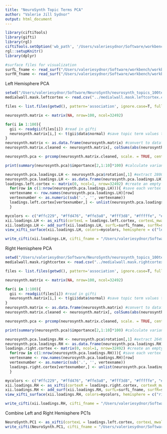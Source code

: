 ```yaml
---
title: "NeuroSynth Topic Terms PCA"
author: "Valerie Jill Sydnor"
output: html_document
---
```


```r
library(ciftiTools)
library(gifti)
library(rgl)
ciftiTools.setOption('wb_path', '/Users/valeriesydnor/Software/workbench/')
rgl::setupKnitr()
library(dplyr)
```

```r
#surface files for visualization
surfL_fname <- read_surf("/Users/valeriesydnor/Software/workbench/workbench_files/Q1-Q6_R440.L.midthickness.32k_fs_LR.surf.gii")
surfR_fname <- read_surf("/Users/valeriesydnor/Software/workbench/workbench_files/Q1-Q6_R440.R.midthickness.32k_fs_LR.surf.gii")
```

Left Hemisphere PCA
```r
setwd("/Users/valeriesydnor/Software/NeuroSynth/neurosynth_topics_100terms_LH/")
medialwall.mask.leftcortex <- read.csv("../medialwall.mask.leftcortex.csv", header = F, colClasses = c("logical")) #read in left cortex medial wall mask

files <- list.files(getwd(), pattern='association', ignore.case=T, full.names = F) #list all association_*gii files

neurosynth.matrix <- matrix(NA, nrow=100, ncol=32492) 

for(i in 1:100){
  gii <- readgii(files[i]) #read in gifti 
  neurosynth.matrix[i,] <- t(gii$data$normal) #save topic term values to the neurosynth.matrix
}
neurosynth.matrix <- as.data.frame(neurosynth.matrix) #convert to dataframe to maintain original col names in cleaned version
neurosynth.matrix.cleaned <- neurosynth.matrix[, colSums(abs(neurosynth.matrix)) != 0] #remove vertices assigned a 0 in every topic term
```

```r
neurosynth.pca <- prcomp(neurosynth.matrix.cleaned, scale. = TRUE, center = TRUE) #perform the PCA
```

```r
print(summary(neurosynth.pca)$importance[2,1:10]*100) #calculate variance explained
```

```r
neurosynth.pca.loadings.LH <- neurosynth.pca$rotation[,1] #extract 28006 vertex loadings, PC1
neurosynth.pca.loadings.LH <- as.data.frame(neurosynth.pca.loadings.LH)
loadings.left.cortex <- matrix(0, ncol=1, nrow=32492) #create an empty  matrix
  for(row in c(1:nrow(neurosynth.pca.loadings.LH))){ #save each vertex's PC1 loading to loadings.left.cortex
  vertexname <- row.names(neurosynth.pca.loadings.LH)[row]
  vertexnumber <- as.numeric(sub('.', '', vertexname))
  loadings.left.cortex[vertexnumber,] <- unlist(neurosynth.pca.loadings.LH[row,])
  }
```

```r
mycolors <- c("#ffc229", "#ffd476", "#ffe3a8", "#fff3d8", "#fffffe", "#e4d1e6", "#bc90c2", "#9656a2", "#711784")
xii.loadings.LH <- as_xifti(cortexL = loadings.left.cortex, cortexL_mwall = medialwall.mask.leftcortex$V1) #convert PC1 loadings into a cifti file
xii.loadings.LH <- add_surf(xii.loadings.LH, surfL=surfL_fname, surfR=surfR_fname)
view_xifti_surface(xii.loadings.LH, colors=mycolors, hemisphere = c("left"), zlim = c(-0.0055, 0.005), widget = TRUE) #visualize
```

```r
write_cifti(xii.loadings.LH, cifti_fname = "/Users/valeriesydnor/Software/NeuroSynth/NeuroSynth_PC1_LH.dscalar.nii")
```


Right Hemisphere PCA
```r
setwd("/Users/valeriesydnor/Software/NeuroSynth/neurosynth_topics_100terms_RH/")
medialwall.mask.rightcortex <- read.csv("../medialwall.mask.rightcortex.csv", header = F, colClasses = c("logical")) #read in right cortex medial wall mask

files <- list.files(getwd(), pattern='association', ignore.case=T, full.names = F) #list all association_*gii files

neurosynth.matrix <- matrix(NA, nrow=100, ncol=32492) 

for(i in 1:100){
  gii <- readgii(files[i]) #read in gifti 
  neurosynth.matrix[i,] <- t(gii$data$normal) #save topic term values to the neurosynth.matrix
}
neurosynth.matrix <- as.data.frame(neurosynth.matrix) #convert to dataframe to maintain original col names in cleaned version
neurosynth.matrix.cleaned <- neurosynth.matrix[, colSums(abs(neurosynth.matrix)) != 0] #remove vertices assigned a 0 in every topic term
```

```r
neurosynth.pca <- prcomp(neurosynth.matrix.cleaned, scale. = TRUE, center = TRUE) #perform the PCA
```

```r
print(summary(neurosynth.pca)$importance[2,1:10]*100) #calculate variance explained
```

```r
neurosynth.pca.loadings.RH <- neurosynth.pca$rotation[,1] #extract 26497 vertex loadings, PC1
neurosynth.pca.loadings.RH <- as.data.frame(neurosynth.pca.loadings.RH)
loadings.right.cortex <- matrix(0, ncol=1, nrow=32492) #create an empty  matrix
  for(row in c(1:nrow(neurosynth.pca.loadings.RH))){ #save each vertex's PC1 loading to loadings.right.cortex
  vertexname <- row.names(neurosynth.pca.loadings.RH)[row]
  vertexnumber <- as.numeric(sub('.', '', vertexname))
  loadings.right.cortex[vertexnumber,] <- unlist(neurosynth.pca.loadings.RH[row,])
  }
```

```r
mycolors <- c("#ffc229", "#ffd476", "#ffe3a8", "#fff3d8", "#fffffe", "#e4d1e6", "#bc90c2", "#9656a2", "#711784")
xii.loadings.RH <- as_xifti(cortexR = loadings.right.cortex, cortexR_mwall = medialwall.mask.rightcortex$V1) #convert PC1 loadings into a cifti file
xii.loadings.RH <- add_surf(xii.loadings.RH, surfL=surfL_fname, surfR=surfR_fname)
view_xifti_surface(xii.loadings.RH, colors=mycolors, hemisphere = c("right"), zlim = c(-0.0055, 0.004), widget = TRUE) #visualize
```

```r
write_cifti(xii.loadings.RH, cifti_fname = "/Users/valeriesydnor/Software/NeuroSynth/NeuroSynth_PC1_RH.dscalar.nii")
```

Combine Left and Right Hemisphere PC1s
```r
NeuroSynth.PC1 <- as_xifti(cortexL = loadings.left.cortex, cortexL_mwall = medialwall.mask.leftcortex$V1, cortexR = loadings.right.cortex, cortexR_mwall = medialwall.mask.rightcortex$V1)
write_cifti(NeuroSynth.PC1, cifti_fname = "/Users/valeriesydnor/Software/NeuroSynth/NeuroSynth_PC1.dscalar.nii")
```
